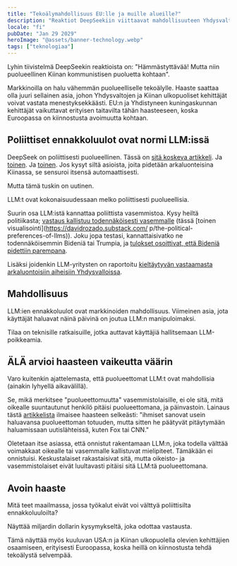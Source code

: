 ```yaml
---
title: "Tekoälymahdollisuus EU:lle ja muille alueille?"
description: "Reaktiot DeepSeekiin viittaavat mahdollisuuteen Yhdysvaltojen ja Kiinan ulkopuolella oleville kehittäjille, erityisesti eurooppalaisille, koska heillä on kiinnostusta tehdä tekoälystä selvempää."
locale: "fi"
pubDate: "Jan 29 2029"
heroImage: "@assets/banner-technology.webp"
tags: ["teknologiaa"]
---
```


Lyhin tiivistelmä DeepSeekin reaktioista on: "Hämmästyttävää! Mutta niin puolueellinen Kiinan kommunistisen puoluetta kohtaan".

Markkinoilla on halu vähemmän puolueelliselle tekoälylle. Haaste saattaa olla juuri sellainen asia, johon Yhdysvaltojen ja Kiinan ulkopuoliset kehittäjät voivat vastata menestyksekkäästi. EU:n ja Yhdistyneen kuningaskunnan kehittäjät vaikuttavat erityisen taitavilta tähän haasteeseen, koska Euroopassa on kiinnostusta avoimuutta kohtaan.

## Poliittiset ennakkoluulot ovat normi LLM:issä
DeepSeek on poliittisesti puolueellinen. Tässä on [sitä koskeva artikkeli](https://waleedk.medium.com/deepseek-is-amazing-and-it-has-a-pro-chinese-bias-78e2fd8e40bb). Ja [toinen](https://www.theguardian.com/technology/2025/jan/28/chinese-ai-chatbot-deepseek-censors-itself-in-realtime-users-report). Ja [toinen](https://www.euronews.com/next/2025/01/28/chinese-ai-deepseek-censors-sensitive-questions-on-china-when-compared-to-rivals-like-chat ). Jos kysyt siltä asioista, joita pidetään arkaluonteisina Kiinassa, se sensuroi itsensä automaattisesti.

Mutta tämä tuskin on uutinen.

LLM:t ovat kokonaisuudessaan melko poliittisesti puolueellisia.

Suurin osa LLM:istä kannattaa poliittista vasemmistoa. Kysy heiltä politiikasta; [vastaus kallistuu todennäköisesti vasemmalle](https://davidrozado.substack.com/p/an-analysis-of-ai-political-preferences) (tässä [toinen visualisointi](https://davidrozado.substack.com/ p/the-political-preferences-of-llms)). Joku jopa testasi, kannattaisivatko ne todennäköisemmin Bideniä tai Trumpia, ja [tulokset osoittivat, että Bideniä pidettiin parempana](https://aclanthology.org/2024.emnlp-main.244.pdf).

Lisäksi joidenkin LLM-yritysten on raportoitu [kieltäytyvän vastaamasta arkaluontoisiin aiheisiin Yhdysvalloissa](https://www.wired.com/story/google-and-microsofts-chatbots-refuse-election-questions/).

## Mahdollisuus
LLM:ien ennakkoluulot ovat markkinoiden mahdollisuus. Viimeinen asia, jota käyttäjät haluavat näinä päivinä on joutua LLM:n manipuloimaksi.

Tilaa on teknisille ratkaisuille, jotka auttavat käyttäjiä hallitsemaan LLM-poikkeamia.

## ÄLÄ arvioi haasteen vaikeutta väärin
Varo kuitenkin ajattelemasta, että puolueettomat LLM:t ovat mahdollisia (ainakin lyhyellä aikavälillä).

Se, mikä merkitsee "puolueettomuutta" vasemmistolaisille, ei ole sitä, mitä oikealle suuntautunut henkilö pitäisi puolueettomana, ja päinvastoin. Lainaus tästä [artikkelista](https://dailyai.com/2023/08/we-want-unbiased-llms-but-its-impossible-heres-why/) ilmaisee haasteen selkeästi: "ihmiset sanovat usein haluavansa puolueettoman totuuden, mutta sitten he päätyvät pitäytymään haluamissaan uutislähteissä, kuten Fox tai CNN."

Oletetaan itse asiassa, että onnistut rakentamaan LLM:n, joka todella välttää voimakkaat oikealle tai vasemmalle kallistuvat mielipiteet. Tämäkään ei onnistuisi. Keskustalaiset rakastaisivat sitä, mutta oikeisto- ja vasemmistolaiset eivät luultavasti pitäisi sitä LLM:tä puolueettomana.

## Avoin haaste
Mitä teet maailmassa, jossa työkalut eivät voi välttyä poliittisilta ennakkoluuloilta?

Näyttää miljardin dollarin kysymykseltä, joka odottaa vastausta.

Tämä näyttää myös kuuluvan USA:n ja Kiinan ulkopuolella olevien kehittäjien osaamiseen, erityisesti Euroopassa, koska heillä on kiinnostusta tehdä tekoälystä selvempää.